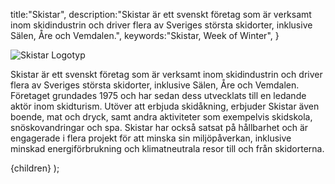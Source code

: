 
  title:"Skistar",
  description:"Skistar är ett svenskt företag som är verksamt inom skidindustrin och driver flera av Sveriges största skidorter, inklusive Sälen, Åre och Vemdalen.",
  keywords:"Skistar, Week of Winter",
}

![Skistar Logotyp](/sponsors/skistar.png)

Skistar är ett svenskt företag som är verksamt inom skidindustrin och driver flera av Sveriges största skidorter, inklusive Sälen, Åre och Vemdalen. Företaget grundades 1975 och har sedan dess utvecklats till en ledande aktör inom skidturism. Utöver att erbjuda skidåkning, erbjuder Skistar även boende, mat och dryck, samt andra aktiviteter som exempelvis skidskola, snöskovandringar och spa. Skistar har också satsat på hållbarhet och är engagerade i flera projekt för att minska sin miljöpåverkan, inklusive minskad energiförbrukning och klimatneutrala resor till och från skidorterna.

  <Layout meta={meta}>{children}</Layout>
);